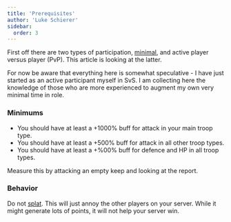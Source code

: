 ```yaml
---
title: 'Prerequisites'
author: 'Luke Schierer'
sidebar:
  order: 3
---
```


First off there are two types of participation, [minimal][], and active player
versus player (PvP). This article is looking at the latter.

[minimal]: ../minimal

For now be aware that everything here is somewhat speculative - I have just started
as an active participant myself in SvS. I am collecting here the knowledge of those
who are more experienced to augment my own very minimal time in role.

### Minimums

- You should have at least a +1000% buff for attack in your main troop type.
- You should have at least a +500% buff for attack in all other troop types.
- You should have at least a +%00% buff for defence and HP in all troop types.

Measure this by attacking an empty keep and looking at the report.

### Behavior

Do not [splat][]. This will just annoy the other players on your server. While
it might generate lots of points, it will not help your server win.

[splat]: ../../reference/glossary#spat
